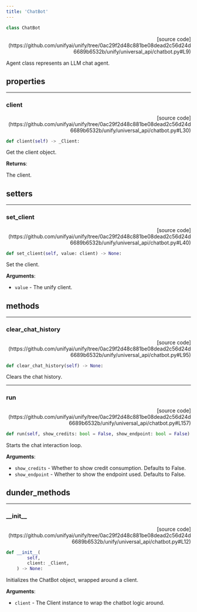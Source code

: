 ```yaml
---
title: 'ChatBot'
---
```


```python
class ChatBot
```

<p align="right">[source code](https://github.com/unifyai/unify/tree/0ac29f2d48c881be08dead2c56d24d6689b6532b/unify/universal_api/chatbot.py#L9)</p>

Agent class represents an LLM chat agent.

## properties

---

### client

<p align="right">[source code](https://github.com/unifyai/unify/tree/0ac29f2d48c881be08dead2c56d24d6689b6532b/unify/universal_api/chatbot.py#L30)</p>

```python
def client(self) -> _Client:
```

Get the client object.  

**Returns**:

The client.

## setters

---

### set\_client

<p align="right">[source code](https://github.com/unifyai/unify/tree/0ac29f2d48c881be08dead2c56d24d6689b6532b/unify/universal_api/chatbot.py#L40)</p>

```python
def set_client(self, value: client) -> None:
```

Set the client.  

**Arguments**:

- `value` - The unify client.

## methods

---

### clear\_chat\_history

<p align="right">[source code](https://github.com/unifyai/unify/tree/0ac29f2d48c881be08dead2c56d24d6689b6532b/unify/universal_api/chatbot.py#L95)</p>

```python
def clear_chat_history(self) -> None:
```

Clears the chat history.

---

### run

<p align="right">[source code](https://github.com/unifyai/unify/tree/0ac29f2d48c881be08dead2c56d24d6689b6532b/unify/universal_api/chatbot.py#L157)</p>

```python
def run(self, show_credits: bool = False, show_endpoint: bool = False) -> None:
```

Starts the chat interaction loop.

**Arguments**:

- `show_credits` - Whether to show credit consumption. Defaults to False.
- `show_endpoint` - Whether to show the endpoint used. Defaults to False.

## dunder_methods

---

### \_\_init\_\_

<p align="right">[source code](https://github.com/unifyai/unify/tree/0ac29f2d48c881be08dead2c56d24d6689b6532b/unify/universal_api/chatbot.py#L12)</p>

```python
def __init__(
        self,
        client: _Client,
    ) -> None:
```

Initializes the ChatBot object, wrapped around a client.

**Arguments**:

- `client` - The Client instance to wrap the chatbot logic around.